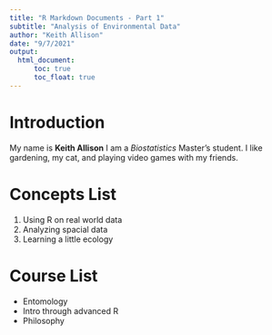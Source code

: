 ```yaml
---
title: "R Markdown Documents - Part 1"
subtitle: "Analysis of Environmental Data"
author: "Keith Allison"
date: "9/7/2021"
output: 
  html_document:
      toc: true
      toc_float: true
---
```

# Introduction

My name is **Keith Allison** I am a *Biostatistics* Master's student. I like gardening, my cat, and playing video games with my friends.


# Concepts List

1. Using R on real world data
1. Analyzing spacial data
1. Learning a little ecology



# Course List

*  Entomology
*  Intro through advanced R
*  Philosophy